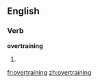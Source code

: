 ==English==

===Verb===
'''overtraining'''

# {{present participle of|[[overtrain]]}}

[[fr:overtraining]]
[[zh:overtraining]]